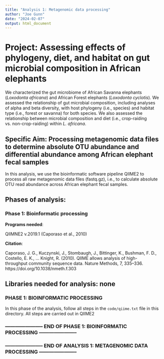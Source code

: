 ```yaml
---
title: "Analysis 1: Metagenomic data processing"
author: "Joe Gunn"
date: "2024-02-07"
output: html_document
---
```


# Project: Assessing effects of phylogeny, diet, and habitat on gut microbial composition in African elephants 
We characterized the gut microbiome of African Savanna elephants (<i>Loxodonta africana</i>) and African Forest elephants (<i>Loxodonta cyclotis</i>). We assessed the relationship of gut microbial composition, including analyses of alpha and beta diversity, with host phylogeny (i.e., species) and habitat type (i.e., forest or savanna) for both species. We also assessed the relationship between microbial composition and diet (i.e., crop-raiding vs. non-crop-raiding) within <i>L. africana</i>. 

## Specific Aim: Processing metagenomic data files to determine absolute OTU abundance and differential abundance among African elephant fecal samples
In this analysis, we use the bioinformatic software pipeline QIIME2 to process all raw metagenomic data files (fastq.gz), i.e., to calculate absolute OTU read abundance across African elephant fecal samples.

## Phases of analysis:
### Phase 1: Bioinformatic processing

<b>Programs needed</b>: <br>

QIIMNE2 v.2019.1 (Caporaso et al., 2010) <br>

<b>Citation</b>:<br>

Caporaso, J. G., Kuczynski, J., Stombaugh, J., Bittinger, K., Bushman, F. D., Costello, E. K., … Knight, R. (2010). QIIME allows analysis of high-throughput community sequence data. Nature Methods, 7, 335–336. https://doi.org/10.1038/nmeth.f.303

## Libraries needed for analysis: none

### PHASE 1: BIOINFORMATIC PROCESSING
In this phase of the analysis, follow all steps in the `code/qiime.txt` file in this directory. All steps are carried out in QIIME2

### ----------------------- END OF PHASE 1: BIOINFORMATIC PROCESSING ----------------------- ###

### ----------------------- END OF ANALYSIS 1: METAGENOMIC DATA PROCESSING  ----------------------- ###